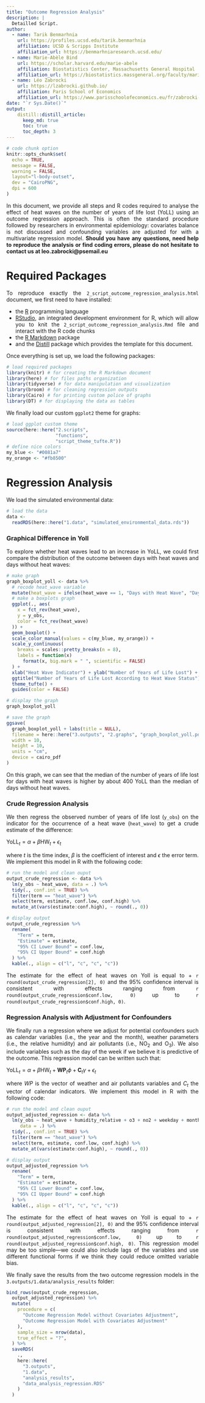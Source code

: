 ```yaml
---
title: "Outcome Regression Analysis"
description: |
  Detailled Script.
author:
  - name: Tarik Benmarhnia
    url: https://profiles.ucsd.edu/tarik.benmarhnia
    affiliation: UCSD & Scripps Institute
    affiliation_url: https://benmarhniaresearch.ucsd.edu/
  - name: Marie-Abèle Bind 
    url: https://scholar.harvard.edu/marie-abele
    affiliation: Biostatistics Center, Massachusetts General Hospital
    affiliation_url: https://biostatistics.massgeneral.org/faculty/marie-abele-bind-phd/
  - name: Léo Zabrocki 
    url: https://lzabrocki.github.io/
    affiliation: Paris School of Economics
    affiliation_url: https://www.parisschoolofeconomics.eu/fr/zabrocki-leo/
date: "`r Sys.Date()`"
output: 
    distill::distill_article:
      keep_md: true
      toc: true
      toc_depth: 3
---
```


```r
# code chunk option
knitr::opts_chunk$set(
  echo = TRUE,
  message = FALSE,
  warning = FALSE,
  layout="l-body-outset",
  dev = "CairoPNG",
  dpi = 600
)
```

<style>
body {
text-align: justify}
</style>

In this document, we provide all steps and R codes required to analyse the effect of heat waves on the number of years of life lost (YoLL) using an outcome regression approach. This is often the standard procedure followed by researchers in environmental epidemiology: covariates balance is not discussed and confounding variables are adjusted for with a multivariate regression model. **Should you have any questions, need help to reproduce the analysis or find coding errors, please do not hesitate to contact us at leo.zabrocki@psemail.eu**

# Required Packages

To reproduce exactly the `2_script_outcome_regression_analysis.html` document, we first need to have installed:

* the [R](https://www.r-project.org/) programming language 
* [RStudio](https://rstudio.com/), an integrated development environment for R, which will allow you to knit the `2_script_outcome_regression_analysis.Rmd` file and interact with the R code chunks
* the [R Markdown](https://rmarkdown.rstudio.com/) package
* and the [Distill](https://rstudio.github.io/distill/) package which provides the template for this document. 

Once everything is set up, we load the following packages:

```r
# load required packages
library(knitr) # for creating the R Markdown document
library(here) # for files paths organization
library(tidyverse) # for data manipulation and visualization
library(broom) # for cleaning regression outputs
library(Cairo) # for printing custom police of graphs
library(DT) # for displaying the data as tables
```

We finally load our custom `ggplot2` theme for graphs:

```r
# load ggplot custom theme
source(here::here("2.scripts",
                  "functions",
                  "script_theme_tufte.R"))
# define nice colors
my_blue <- "#0081a7"
my_orange <- "#fb8500"
```

# Regression Analysis

We load the simulated environmental data:

```r
# load the data
data <-
  readRDS(here::here("1.data", "simulated_environmental_data.rds"))
```

### Graphical Difference in Yoll

To explore whether heat waves lead to an increase in YoLL, we could first compare the distribution of the outcome between days with heat waves and days without heat waves:

```r
# make graph
graph_boxplot_yoll <- data %>%
  # recode heat_wave variable
  mutate(heat_wave = ifelse(heat_wave == 1, "Days with Heat Wave", "Days without Heat Wave")) %>%
  # make a boxplots graph
  ggplot(., aes(
    x = fct_rev(heat_wave),
    y = y_obs,
    color = fct_rev(heat_wave)
  )) +
  geom_boxplot() +
  scale_color_manual(values = c(my_blue, my_orange)) +
  scale_y_continuous(
    breaks = scales::pretty_breaks(n = 8),
    labels = function(x)
      format(x, big.mark = " ", scientific = FALSE)
  ) +
  xlab("Heat Wave Indicator") + ylab("Number of Years of Life Lost") +
  ggtitle("Number of Years of Life Lost According to Heat Wave Status") +
  theme_tufte() +
  guides(color = FALSE)

# display the graph
graph_boxplot_yoll

# save the graph
ggsave(
  graph_boxplot_yoll + labs(title = NULL),
  filename = here::here("3.outputs", "2.graphs", "graph_boxplot_yoll.pdf"),
  width = 10,
  height = 10,
  units = "cm",
  device = cairo_pdf
)
```

On this graph, we can see that the median of the number of years of life lost for days with heat waves is higher by about 400 YoLL than the median of days without heat waves. 

### Crude Regression Analysis

We then regress the observed number of years of life lost (`y_obs`) on the indicator for the occurrence of a heat wave (`heat_wave`) to get a crude estimate of the difference:


$\text{YoLL}_{t} = \alpha + \beta\text{HW}_{t} + \epsilon_{t}$

where $t$ is the time index, $\beta$ is the coefficient of interest and $\epsilon$ the error term. We implement this model in R with the following code:

```r
# run the model and clean ouput
output_crude_regression <- data %>%
  lm(y_obs ~ heat_wave, data = .) %>%
  tidy(., conf.int = TRUE) %>%
  filter(term == "heat_wave") %>%
  select(term, estimate, conf.low, conf.high) %>%
  mutate_at(vars(estimate:conf.high), ~ round(., 0))

# display output
output_crude_regression %>%
  rename(
    "Term" = term,
    "Estimate" = estimate,
    "95% CI Lower Bound" = conf.low,
    "95% CI Upper Bound" = conf.high
  ) %>%
  kable(., align = c("l", "c", "c", "c"))
```

The estimate for the effect of heat waves on Yoll is equal to + `r round(output_crude_regression[2], 0)` and the 95% confidence interval is consistent with effects ranging from `r round(output_crude_regression$conf.low, 0)` up to `r round(output_crude_regression$conf.high, 0)`.


### Regression Analysis with Adjustment for Confounders

We finally run a regression where we adjust for potential confounders such as calendar variables (i.e., the year and the month), weather parameters (i.e., the relative humidity) and air pollutants (i.e., NO$_{2}$ and O$_{3}$). We also include variables such as the day of the week if we believe it is predictive of the outcome. This regression model can be written such that:

$\text{YoLL}_{t} = \alpha + \beta\text{HW}_{t} + \textbf{WP}_{t}\phi + \textbf{C}_{t}\gamma + \epsilon_{t}$

where $WP$ is the vector of weather and air pollutants variables and $C_{t}$ the vector of calendar indicators. We implement this model in R with the following code:

```r
# run the model and clean ouput
output_adjusted_regression <- data %>%
  lm(y_obs ~ heat_wave + humidity_relative + o3 + no2 + weekday + month + as.factor(year),
     data = .) %>%
  tidy(., conf.int = TRUE) %>%
  filter(term == "heat_wave") %>%
  select(term, estimate, conf.low, conf.high) %>%
  mutate_at(vars(estimate:conf.high), ~ round(., 0)) 

# display output
output_adjusted_regression %>%
  rename(
    "Term" = term,
    "Estimate" = estimate,
    "95% CI Lower Bound" = conf.low,
    "95% CI Upper Bound" = conf.high
  ) %>%
  kable(., align = c("l", "c", "c", "c"))
```

The estimate for the effect of heat waves on Yoll is equal to + `r round(output_adjusted_regression[2], 0)` and the 95% confidence interval is consistent with effects ranging from `r round(output_adjusted_regression$conf.low, 0)` up to `r round(output_adjusted_regression$conf.high, 0)`. This regression model may be too simple---we could also include lags of the variables and use different functional forms if we think they could reduce omitted variable bias.

We finally save the results from the two outcome regression models in the `3.outputs/1.data/analysis_results` folder:


```r
bind_rows(output_crude_regression,
  output_adjusted_regression) %>%
  mutate(
    procedure = c(
      "Outcome Regression Model without Covariates Adjustment",
      "Outcome Regression Model with Covariates Adjustment"
    ),
    sample_size = nrow(data),
    true_effect = "?",
  ) %>%
  saveRDS(
    .,
    here::here(
      "3.outputs",
      "1.data",
      "analysis_results",
      "data_analysis_regression.RDS"
    )
  )
```



